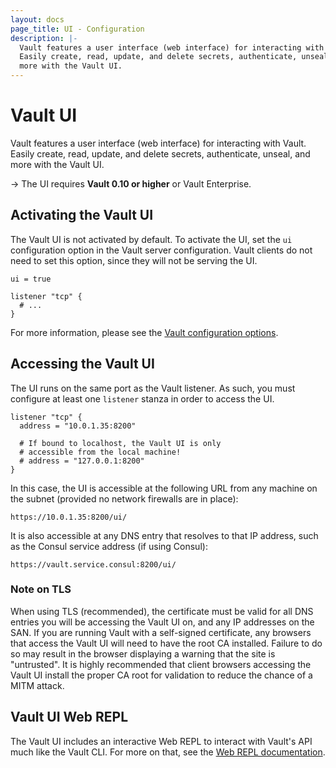 ```yaml
---
layout: docs
page_title: UI - Configuration
description: |-
  Vault features a user interface (web interface) for interacting with Vault.
  Easily create, read, update, and delete secrets, authenticate, unseal, and
  more with the Vault UI.
---
```


# Vault UI

Vault features a user interface (web interface) for interacting with Vault.
Easily create, read, update, and delete secrets, authenticate, unseal, and
more with the Vault UI.

-> The UI requires **Vault 0.10 or higher** or Vault Enterprise.

## Activating the Vault UI

The Vault UI is not activated by default. To activate the UI, set the `ui`
configuration option in the Vault server configuration. Vault clients do not
need to set this option, since they will not be serving the UI.

```hcl
ui = true

listener "tcp" {
  # ...
}
```

For more information, please see the
[Vault configuration options](/vault/docs/configuration).

## Accessing the Vault UI

The UI runs on the same port as the Vault listener. As such, you must configure
at least one `listener` stanza in order to access the UI.

```hcl
listener "tcp" {
  address = "10.0.1.35:8200"

  # If bound to localhost, the Vault UI is only
  # accessible from the local machine!
  # address = "127.0.0.1:8200"
}
```

In this case, the UI is accessible at the following URL from any machine on the
subnet (provided no network firewalls are in place):

```text
https://10.0.1.35:8200/ui/
```

It is also accessible at any DNS entry that resolves to that IP address, such as
the Consul service address (if using Consul):

```text
https://vault.service.consul:8200/ui/
```

### Note on TLS

When using TLS (recommended), the certificate must be valid for all DNS entries
you will be accessing the Vault UI on, and any IP addresses on the SAN. If you
are running Vault with a self-signed certificate, any browsers that access the
Vault UI will need to have the root CA installed. Failure to do so may result in
the browser displaying a warning that the site is "untrusted". It is highly
recommended that client browsers accessing the Vault UI install the proper CA
root for validation to reduce the chance of a MITM attack.


## Vault UI Web REPL

The Vault UI includes an interactive Web REPL to interact with Vault's API much
like the Vault CLI. For more on that, see the
[Web REPL documentation](/vault/docs/commands/web).
